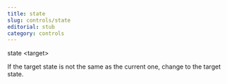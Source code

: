 ```yaml
---
title: state
slug: controls/state
editorial: stub
category: controls
---
```


<LSLControl name="state"/>

state &lt;target&gt;

If the target state is not the same as the current one, change to the target state.
